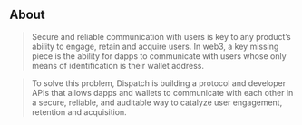 ## About

> Secure and reliable communication with users is key to any product’s ability to engage, retain and acquire users. In web3, a key missing piece is the ability for dapps to communicate with users whose only means of identification is their wallet address.
> 

> To solve this problem, Dispatch is building a protocol and developer APIs that allows dapps and wallets to communicate with each other in a secure, reliable, and auditable way to catalyze user engagement, retention and acquisition.
>
